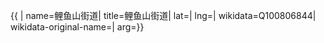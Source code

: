 {{ {{{1|PRC admin/showdata}}}|
name=鲤鱼山街道|
title=鲤鱼山街道|
lat=|
lng=|
wikidata=Q100806844|
wikidata-original-name=|
arg={{{arg|}}}}}